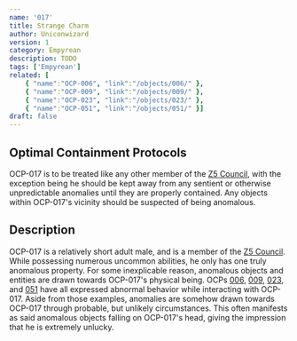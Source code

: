 ```yaml
---
name: '017'
title: Strange Charm
author: Uniconwizard
version: 1
category: Empyrean
description: TODO
tags: ['Empyrean']
related: [
    { "name":"OCP-006", "link":"/objects/006/" },
    { "name":"OCP-009", "link":"/objects/009/" },
    { "name":"OCP-023", "link":"/objects/023/" },
    { "name":"OCP-051", "link":"/objects/051/" }]
draft: false
---
```


## Optimal Containment Protocols
OCP-017 is to be treated like any other member of the [Z5 Council](staff/z5-council),
with the exception being he should be kept away from any sentient or otherwise unpredictable anomalies until they are properly contained.
Any objects within OCP-017's vicinity should be suspected of being anomalous.

## Description
OCP-017 is a relatively short adult male, and is a member of the [Z5 Council](staff/z5-council).
While possessing numerous uncommon abilities, he only has one truly anomalous property.
For some inexplicable reason, anomalous objects and entities are drawn towards OCP-017's physical being.
OCPs [006](ocp/006), [009](ocp/009), [023](ocp/023), and [051](ocp/051)
have all expressed abnormal behavior while interacting with OCP-017.
Aside from those examples, anomalies are somehow drawn towards OCP-017 through probable, but unlikely circumstances.
This often manifests as said anomalous objects falling on OCP-017's head, giving the impression that he is extremely unlucky.
